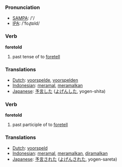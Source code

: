 === Pronunciation ===
*[[w:SAMPA|SAMPA]]: /'/
*[[w:IPA|IPA]]: /'foɻtɒld/

=== Verb ===

'''foretold'''

# past tense of to [[foretell]]

=== Translations ===
*[[Dutch]]: [[voorspelde]], [[voorspelden]]
*[[Indonesian]]: [[ramal|meramal]], [[ramal|meramalkan]]
*[[Japanese]]: [[予言]]した ([[よげん]]した, yogen-shita)

=== Verb ===

'''foretold'''

# past participle of to [[foretell]]

=== Translations ===

*[[Dutch]]: [[voorspeld]]
*[[Indonesian]]: [[ramal|meramal]], [[ramal|meramalkan]], [[ramal|diramalkan]]
*[[Japanese]]: [[予言]]された ([[よげん]]された, yogen-sareta)